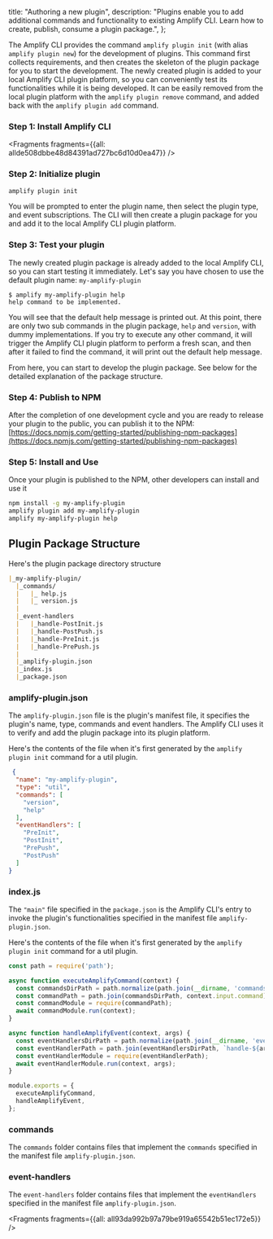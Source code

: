   title: "Authoring a new plugin",
  description: "Plugins enable you to add additional commands and functionality to existing Amplify CLI. Learn how to create, publish, consume a plugin package.",
};

  

The Amplify CLI provides the command `amplify plugin init` (with alias `amplify plugin new`) for the development of plugins. This command first collects requirements, and then creates the skeleton of the plugin package for you to start the development. The newly created plugin is added to your local Amplify CLI plugin platform, so you can conveniently test its functionalities while it is being developed. It can be easily removed from the local plugin platform with the `amplify plugin remove` command, and added back with the `amplify plugin add` command.

### Step 1: Install Amplify CLI




<Fragments fragments={{all: allde508dbbe48d84391ad727bc6d10d0ea47}} />

### Step 2: Initialize plugin

```bash
amplify plugin init
```

You will be prompted to enter the plugin name, then select the plugin type, and event subscriptions. The CLI will then create a plugin package for you and add it to the local Amplify CLI plugin platform.

### Step 3: Test your plugin

The newly created plugin package is already added to the local Amplify CLI, so you can start testing it immediately.
Let's say you have chosen to use the default plugin name: `my-amplify-plugin`

```console
$ amplify my-amplify-plugin help
help command to be implemented.
```

You will see that the default help message is printed out.
At this point, there are only two sub commands in the plugin package, `help` and `version`, with dummy implementations. If you try to execute any other command, it will trigger the Amplify CLI plugin platform to perform a fresh scan, and then after it failed to find the command, it will print out the default help message.

From here, you can start to develop the plugin package. See below for the detailed explanation of the package structure.

### Step 4: Publish to NPM

After the completion of one development cycle and you are ready to release your plugin to the public, you can publish it to the NPM: [https://docs.npmjs.com/getting-started/publishing-npm-packages](https://docs.npmjs.com/getting-started/publishing-npm-packages)

### Step 5: Install and Use

Once your plugin is published to the NPM, other developers can install and use it

```bash
npm install -g my-amplify-plugin
amplify plugin add my-amplify-plugin
amplify my-amplify-plugin help
```

## Plugin Package Structure

Here's the plugin package directory structure

```md
|_my-amplify-plugin/
  |_commands/
  |   |_ help.js
  |   |_ version.js
  |
  |_event-handlers
  |   |_handle-PostInit.js
  |   |_handle-PostPush.js
  |   |_handle-PreInit.js
  |   |_handle-PrePush.js
  |
  |_amplify-plugin.json
  |_index.js
  |_package.json
```

### amplify-plugin.json

The `amplify-plugin.json` file is the plugin's manifest file, it specifies the plugin's name, type, commands and event handlers. The Amplify CLI uses it to verify and add the plugin package into its plugin platform.

Here's the contents of the file when it's first generated by the `amplify plugin init` command for a util plugin.

```json
 {
  "name": "my-amplify-plugin",
  "type": "util",
  "commands": [
    "version",
    "help"
  ],
  "eventHandlers": [
    "PreInit",
    "PostInit",
    "PrePush",
    "PostPush"
  ]
}
```

### index.js

The `"main"` file specified in the `package.json` is the Amplify CLI's entry to invoke the plugin's functionalities specified in the manifest file `amplify-plugin.json`.

Here's the contents of the file when it's first generated by the `amplify plugin init` command for a util plugin.

```js
const path = require('path');

async function executeAmplifyCommand(context) {
  const commandsDirPath = path.normalize(path.join(__dirname, 'commands'));
  const commandPath = path.join(commandsDirPath, context.input.command);
  const commandModule = require(commandPath);
  await commandModule.run(context);
}

async function handleAmplifyEvent(context, args) {
  const eventHandlersDirPath = path.normalize(path.join(__dirname, 'event-handlers'));
  const eventHandlerPath = path.join(eventHandlersDirPath, `handle-${args.event}`);
  const eventHandlerModule = require(eventHandlerPath);
  await eventHandlerModule.run(context, args);
}

module.exports = {
  executeAmplifyCommand,
  handleAmplifyEvent,
};
```

### commands

The `commands` folder contains files that implement the `commands` specified in the manifest file `amplify-plugin.json`.

### event-handlers

The `event-handlers` folder contains files that implement the `eventHandlers` specified in the manifest file `amplify-plugin.json`.




<Fragments fragments={{all: all93da992b97a79be919a65542b51ec172e5}} />
